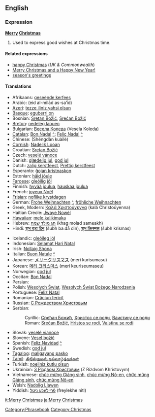 ==English==

===Expression===
'''[[Merry]] [[Christmas]]'''

# Used to express good wishes at Christmas time.

====Related expressions====
*[[happy Christmas]] (''UK & Commonwealth'')
*[[Merry Christmas and a Happy New Year!]]
*[[season's greetings]]

====Translations====
{{top}}
*Afrikaans: [[geseënde kerfees]]
*Arabic: {{ARchar|[[عيد الميلاد السعيد]]}} (eid al-milād as-sa‘īd)
*[[Azeri]]: [[tezze iliniz yahsi olsun]]
*[[Basque]]: [[eguberri on]]
*Bosnian: [[Sretan Božić#Bosnian|Sretan Božić]], [[Srećan Božić#Bosnian|Srećan Božić]]
*[[Breton]]: [[nedeleg laouen]]
*Bulgarian: [[Весела Коледа]] (Vesela Koleda)
*[[Catalan]]: [[Bon Nadal]] [[:ca:Bon Nadal|^]]; [[Feliç Nadal]] [[:ca:Feliç Nadal|^]]
*Chinese: {{zh-ts|聖誕快樂|圣诞快乐}} (Shèngdàn kuàilè)
*[[Cornish]]: [[Nadelik Looan]]
*Croatian: [[Sretan Božić#Croatian|Sretan Božić]]
*Czech: [[veselé vánoce]]
*Danish: [[glædelig jul]], [[god jul]]
*Dutch: [[zalig kerstfeest]], [[Prettig kerstfeest]]
*Esperanto: [[ĝojan kristnaskon]]
*Estonian: [[häid jõule]]
*[[Faroese]]: [[gleðilig jól]]
*Finnish: [[hyvää joulua]], [[hauskaa joulua]]
*French: [[joyeux Noël]]
*[[Frisian]]: [[noflike krystdagen]]
*German: [[Frohe Weihnachten]] [[:de:Frohe Weihnachten|^]], [[fröhliche Weihnachten]]
*Greek, Modern: [[Καλά Χριστούγεννα]] (kalá Christoúyenna)
*Haitian Creole: [[Jwaye Nowèl]]
*[[Hawaiian]]: [[mele kalikimaka]]
*Hebrew: [[חג מולד שמח]] (khag molad sameakh)
*Hindi: [[शुभ बड़ा दिन]] (šubh ba.dā din), [[शुभ क्रिस्मस]] (šubh krismas)
{{mid}}
*Icelandic: [[gleðileg jól]]
*Indonesian: [[Selamat Hari Natal]]
*Irish: [[Nollaig Shona]]
*Italian: [[Buon Natale]] [[:it:Buon Natale|^]]
*Japanese: [[メリークリスマス]] (meri kurisumasu)
*Korean: [[메리 크리스마스]] (meri keuriseumaseu)
*Norwegian: [[god jul]]
*Occitan: [[Bon Nadal]]
*Persian: {{FAchar|[[میلاد مسیح مبارک باد]]}}
*Polish: [[Wesołych Świąt]], [[Wesołych Świąt Bożego Narodzenia]]
*Portuguese: [[Feliz Natal]]
*Romanian: [[Crăciun fericit]]
*Russian: [[С Рождеством Христовым]]
*Serbian:
*:Cyrillic: [[Срећан Божић#Serbian|Срећан Божић]], [[Христос се роди#Serbian|Христос се роди]], [[Ваистину се роди#Serbian|Ваистину се роди]]
*:Roman: [[Srećan Božić#Serbian|Srećan Božić]], [[Hristos se rodi#Serbian|Hristos se rodi]], [[Vaistinu se rodi#Serbian|Vaistinu se rodi]]
*Slovak: [[veselé vianoce]]
*Slovene: [[Vesel božič]]
*Spanish: [[Feliz Navidad]] [[:es:Feliz Navidad|^]]
*Swedish: [[god jul]]
*[[Tagalog]]: [[maligayang pasko]]
*[[Tamil]]: [[கிறிஸ்துமஸ் நல்வாழ்த்துக்கள்]] 
*Turkish: [[noeliniz kutlu olsun]]
*Ukrainian: [[З Різдвом Христовим]] (Z Rizdvom Khristovym)
*Vietnamese: [[chúc mừng Giáng sinh]], [[chúc mừng Nô-en]], [[chức mừng Giáng sinh]], [[chức mừng Nô-en]]
*Welsh: [[Nadolig Llawen]]
*Yiddish: [[פֿרײלעכע ניטל]] (freylekhe nitl)
{{bottom}}

[[Category:Phrasebook]]
[[Category:Christmas]]
[[it:Merry Christmas]]
[[ja:Merry Christmas]]